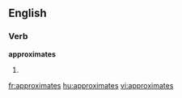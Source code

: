 
==English==

===Verb===
'''approximates'''

# {{third-person singular of|[[approximate]]}}

[[fr:approximates]]
[[hu:approximates]]
[[vi:approximates]]